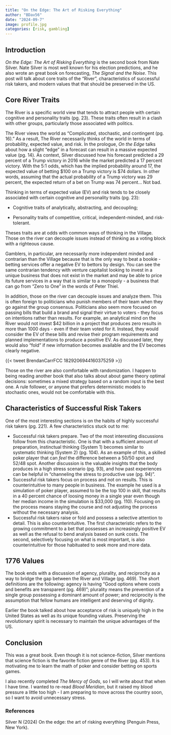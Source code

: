 ```yaml
---
title: "On the Edge: The Art of Risking Everything"
author: "BDav56"
date: "2024-09-7"
image: profile.jpg
categories: [risk, gambling]
---
```


## Introduction

*On the Edge: The Art of Risking Everything* is the second book from Nate Silver. Nate Silver is most well known for his election predictions, and he also wrote an great book on forecasting, *The Signal and the Noise*. This post will talk about core traits of the "River", characteristics of successful risk takers, and modern values that that should be preserved in the US.

## Core River Traits

The River is a specific world view that tends to attract people with certain cognitive and personality traits (pg. 23). These traits often result in a clash with other groups, particularly those associated with politics.

The River views the world as "Complicated, stochastic, and contingent (pg. 16)." As a result, The River necessarily thinks of the world in terms of probability, expected value, and risk. In the prologue, *On the Edge* talks about how a slight "edge" in a forecast can result in a massive expected value (pg. 14). As context, Silver discussed how his forecast predicted a 29 percent of a Trump victory in 2016 while the market predicted a 17 percent victory. With the 5:1 odds, which has the implied probability around 17, the expected value of betting \$100 on a Trump victory is \$74 dollars. In other words, assuming that the actual probability of a Trump victory was 29 percent, the expected return of a bet on Trump was 74 percent... Not bad.

Thinking in terms of expected value (EV) and risk tends to be closely associated with certain cognitive and personality traits (pg. 23):

-   Cognitive traits of analytically, abstracting, and decoupling;

-   Personality traits of competitive, critical, independent-minded, and risk-tolerant.

Theses traits are at odds with common ways of thinking in the Village. Those on the river can decouple issues instead of thinking as a voting block with a righteous cause.

Gamblers, in particular, are necessarily more independent minded and contrarian than the Village because that is the only way to beat a bookie - betting services offer a negative EV to bettors by design. You can see the same contrarian tendency with venture capitalist looking to invest in a unique business that does not exist in the market and may be able to price its future services in a way that is similar to a monopoly - a business that can go from "Zero to One" in the words of Peter Thiel.

In addition, those on the river can decouple issues and analyze them. This is often foreign to politicians who punish members of their team when they go against the group consensus. Politicians also seem more focused on passing bills that build a brand and signal their virtue to voters - they focus on intentions rather than results. For example, an analytical mind on the River would not invest \$42 billion in a project that produces zero results in more than 1000 days - even if their team voted for it. Instead, they would consider the EV of these bills and revise their program requirements and planned implementations to produce a positive EV. As discussed later, they would also "fold" if new information becomes available and the EV becomes clearly negative.

{{< tweet BrendanCarrFCC 1829206944160375259 >}}

Those on the river are also comfortable with randomization. I happen to being reading another book that also talks about about game theory optimal decisions: sometimes a mixed strategy based on a random input is the best one. A rule follower, or anyone that prefers deterministic models to stochastic ones, would not be comfortable with this.

## Characteristics of Successful Risk Takers

One of the most interesting sections is on the habits of highly successful risk takers (pg. 221). A few characteristics stuck out to me:

-   Successful risk takers prepare. Two of the most interesting discussions follow from this characteristic. One is that with a sufficient amount of preparation, instinctual thinking (System 1) becomes similar to systematic thinking (System 2) (pg. 104). As an example of this, a skilled poker player that can *feel* the difference between a 50/50 spot and 52/48 spot. Another discussion is the valuable insights that the body produces in a high stress scenario (pg. 93), and how past experiences can be helpful in "channeling the stress to productive use (pg. 94)".
-   Successful risk takers focus on process and not on results. This is counterintuitive to many people in business. The example he used is a simulation of poker player, assumed to be the top 100 in skill, that results in a 40 percent chance of loosing money in a single year even though her median income in the simulation is \$33,000 (pg. 110). Focusing on the process means staying the course and not adjusting the process without the necessary analysis.
-   Successful risk takers raise or fold and possess a selective attention to detail. This is also counterintuitive. The first characteristic refers to the growing commitment to a bet that possesses an increasingly positive EV as well as the refusal to bend analysis based on sunk costs. The second, selectively focusing on what is most important, is also counterintuitive for those habituated to seek more and more data.

## 1776 Values

The book ends with a discussion of agency, plurality, and reciprocity as a way to bridge the gap between the River and Village (pg. 469). The short definitions are the following: agency is having "Good options where costs and benefits are transparent (pg. 469)"; plurality means the prevention of a single group possessing a dominant amount of power; and reciprocity is the assumption that fellow humans are intelligent and deserving of dignity.

Earlier the book talked about how acceptance of risk is uniquely high in the United States as well as its unique founding values. Preserving the revolutionary spirit is necessary to maintain the unique advantages of the US.

## Conclusion

This was a great book. Even though it is not science-fiction, Silver mentions that science fiction is the favorite fiction genre of the River (pg. 453). It is motivating me to learn the math of poker and consider betting on sports games.

I also recently completed *The Mercy of Gods*, so I will write about that when I have time. I wanted to re-read *Blood Meridian*, but it raised my blood pressure a little too high - I am preparing to move across the country soon, so I want to avoid unnecessary stress.

### References

Silver N (2024) On the edge: the art of risking everything (Penguin Press, New York).

